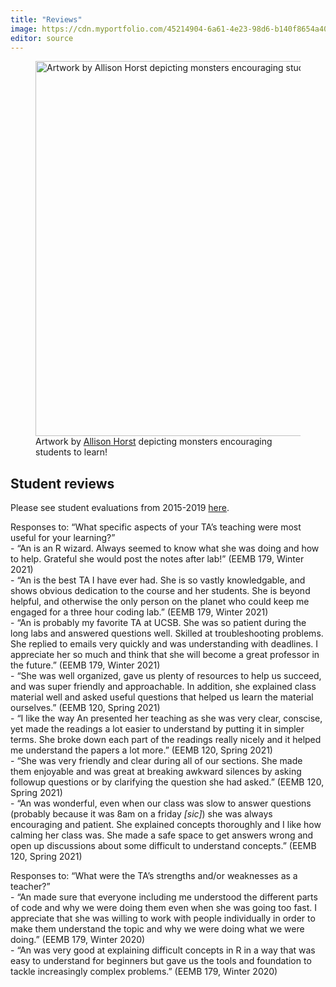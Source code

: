 ```yaml
---
title: "Reviews"
image: https://cdn.myportfolio.com/45214904-6a61-4e23-98d6-b140f8654a40/5ccff989-900e-4f2b-aece-55278b563cfa.png?h=ef8e944e5633d60890b3a74c39c74856
editor: source
---
```


![Artwork by [Allison Horst](https://allisonhorst.com/) depicting monsters encouraging students to learn!](https://cdn.myportfolio.com/45214904-6a61-4e23-98d6-b140f8654a40/5ccff989-900e-4f2b-aece-55278b563cfa.png?h=ef8e944e5633d60890b3a74c39c74856){width="600"}

## Student reviews

Please see student evaluations from 2015-2019 [here](Bui_An-ESCI_report.pdf).  

Responses to: "What specific aspects of your TA's teaching were most useful for your learning?"\
- "An is an R wizard. Always seemed to know what she was doing and how to help. Grateful she would post the notes after lab!" (EEMB 179, Winter 2021)\
- "An is the best TA I have ever had. She is so vastly knowledgable, and shows obvious dedication to the course and her students. She is beyond helpful, and otherwise the only person on the planet who could keep me engaged for a three hour coding lab." (EEMB 179, Winter 2021)\
- "An is probably my favorite TA at UCSB. She was so patient during the long labs and answered questions well. Skilled at troubleshooting problems. She replied to emails very quickly and was understanding with deadlines. I appreciate her so much and think that she will become a great professor in the future." (EEMB 179, Winter 2021)\
- "She was well organized, gave us plenty of resources to help us succeed, and was super friendly and approachable. In addition, she explained class material well and asked useful questions that helped us learn the material ourselves." (EEMB 120, Spring 2021)\
- "I like the way An presented her teaching as she was very clear, conscise, yet made the readings a lot easier to understand by putting it in simpler terms. She broke down each part of the readings really nicely and it helped me understand the papers a lot more." (EEMB 120, Spring 2021)\
- "She was very friendly and clear during all of our sections. She made them enjoyable and was great at breaking awkward silences by asking followup questions or by clarifying the question she had asked." (EEMB 120, Spring 2021)\
- "An was wonderful, even when our class was slow to answer questions (probably because it was 8am on a friday *\[sic\]*) she was always encouraging and patient. She explained concepts thoroughly and I like how calming her class was. She made a safe space to get answers wrong and open up discussions about some difficult to understand concepts." (EEMB 120, Spring 2021)

Responses to: "What were the TA's strengths and/or weaknesses as a teacher?"\
- "An made sure that everyone including me understood the different parts of code and why we were doing them even when she was going too fast. I appreciate that she was willing to work with people individually in order to make them understand the topic and why we were doing what we were doing." (EEMB 179, Winter 2020)\
- "An was very good at explaining difficult concepts in R in a way that was easy to understand for beginners but gave us the tools and foundation to tackle increasingly complex problems." (EEMB 179, Winter 2020)